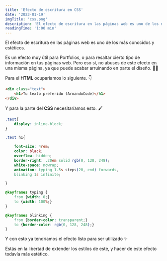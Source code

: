 ```yaml
---
title: 'Efecto de escritura en CSS'
date: '2023-01-19'
imgTitle: 'css.png'
description: 'El efecto de escritura en las páginas web es uno de los más conocidos y estéticos. Mira cómo hacerlo.😉'
readingTime: '1:00 min'
---
```


El efecto de escritura en las páginas web es uno de los más conocidos y estéticos. 

Es un efecto muy útil para Portfolios, o para resaltar cierto tipo de información en tus páginas web. Pero eso sí, no abuses de este efecto
en una misma página, ya que puede acabar arruinando en parte el diseño. 🙅‍♂️

Para el **HTML** ocuparíamos lo siguiente. 👇

```html
<div class="text">
    <h1>Tu texto preferido (ArmandoCode)</h1>
</div>
```

Y para la parte del **CSS** necesitaríamos esto. 🖌

```css
.text{
    display: inline-block;
}

.text h1{

    font-size: 4rem;
    color: black;
    overflow: hidden;
    border-right: .20em solid rgb(0, 128, 248);
    white-space: nowrap;
    animation: typing 1.5s steps(20, end) forwards, 
    blinking 1s infinite;

}

@keyframes typing {
    from {width: 0;}
    to {width: 100%;}
}

@keyframes blinking {
    from {border-color: transparent;}
    to {border-color: rgb(0, 128, 248);}
}
```

Y con esto ya tendríamos el efecto listo para ser utilizado ✨

Estás en la libertad de extender los estilos de este, y hacer de este efecto todavía más estético.